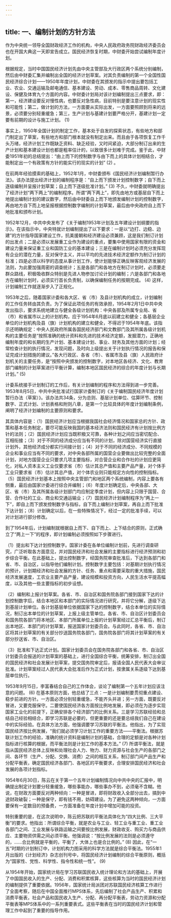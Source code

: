 ```yaml
---
---
---
```

title: 一、编制计划的方针方法
---




作为中央统一领导全国财政经济工作的机构，中央人民政府政务院财政经济委员会也在开国大典这一天即宣告成立。国民经济恢复时期，中财委开始尝试编制年度计划。

根据规定，当时中国国民经济计划先由中央主管部及大行政区两个系统分别编制，然后由中财委汇集并编制出全国的经济计划草案。对其负责编制的第一个全国性国民经济综合计划——1950年年度计划，中财委在其颁发的指示中提出要包括工业、农业、交通运输及邮电通信、基本建设、劳动、成本、零售商品周转、文化建设、保健及体育九个方面的内容。中财委计划局对该计划编制提出三点要求，即：第一，经济建设要反对慢性病，也要反对急性病，目前特别是要注意计划的现实性和可能性；第二，做计划的方法，一方面要从实际出发，一方面要照顾到将来的远景，必须要分别轻重缓急；第三，生产计划与基建计划要严格分开，基建计划一定要有前期的设计与施工计划。 (1)

事实上，1950年全国计划的制定工作，基本处于自发的探索状态，有些地方和部门制定出了草案，有些地方和部门根本就没有制定出来。而且由于各项恢复工作千头万绪，经济计划工作既缺乏资料、缺乏经验，又时间紧迫，大部分制订出来的生产计划和基本建设计划也都是粗率估计的，以致很多计划难于完成。鉴于此，中财委1951年初的总结提出：“由上而下的控制数字与由下而上的具体计划相结合，才能制定出一个有政策有方针的能实行的现实的计划” (2) 。

在前两年经验摸索的基础上，1952年1月，中财委颁布《国民经济计划编制暂行办法》。该办法提出经济计划的编制程序是：“自上而下颁发计划控制数字；自下而上逐级编制并呈报计划草案；自上而下逐级批准计划。” (3) 不久，中财委就明确提出了经济计划“两下两上”的编制程序。所谓“两下两上”，即先由地方或基层自下而上地提出编制计划的建议数字，然后由中财委自上而下地颁发编制计划的控制数字，再由地方自下而上地呈报根据控制数字编制的计划草案，最后由中央政府自上而下地批准和颁布计划。

1952年12月，中共中央发布了《关于编制1953年计划及五年建设计划纲要的指示》。在该指示中，中央特就计划编制提出了以下要求：一是以“边打、边稳、边建”的方针指导国家建设工作，抗美援朝和经济建设必须兼顾，这是我们制订计划的出发点；二是必须以发展重工业作为建设的重点，要集中使用国家有限的资金和建设力量来保证重工业和国防工业的基本建设；三是在编制计划时必须充分发挥现有企业的潜在力量，反对保守主义，并以平均的先进技术经济定额作为制订计划的标准；四是必须以科学的态度从事计划工作，使计划能够正确反映客观经济发展的法则，为此要加强周密的调查统计；五是各部门和各地方在制订计划时，必须要走群众路线，积极吸收群众特别是先进人物参加讨论计划的编制；六是各部门和各地方在编制计划时，必须实行首长负责制，以确保编制任务的按期完成。 (4) 这样，计划编制工作就逐渐步入了正规化。

1953年之后，随着国家计委和各大区、省（市）及县计划机构的成立，计划编制的工作任务转由其负责。为了保证此项任务的有效承担，1954年2月1日中共中央发出指示，要求系统地建立与健全各级计划机构：中央各部及所属专业局、省（市）和省属市以上的计划机构，应于1954年6月底以前建立和健全；各基层企业单位的计划机构及县（旗）计划机构的建立和健全，不得迟于1954年年底。该指示还明确规定：中央人民政府所属各国民经济部门和文教部门及其所属各级计划机构的主要任务是“按照准确的统计资料和先进的技术经济定额，发掘潜力，正确地编制年度的和长期的生产计划、基本建设计划、事业、财务及其他方面的计划；经常检查计划的执行情况，发现问题，及时向上级提出关于计划执行情况的报告和保证完成计划措施的建议。”各大行政区、各省（市）、省属市及县（旗）人民政府计划机关的主要任务，是“按照中央颁发的控制数字，对本地区各经济、文化、教育部门编制的计划草案进行平衡计算，编制本地区国民经济的综合的年度计划与长期计划。” (5)

计委系统接手计划制订的工作后，有关计划编制的程序和方法得到进一步完善。1953年8月5日，中共中央批准试行国家计委制订的《关于编制国民经济年度计划暂行办法（草案）》。该办法共34条，分为总则、基层计划单位、估算环节、控制数字、正式计划、计划表格和附则八章，是第一个比较具体的年度计划编制条例，阐明了经济计划编制的主要原则和要求。

其具体内容是：（1）国民经济计划应当根据我国社会经济情况和国家总的方针、政策和基本任务制定，要尽可能反映我国的基本经济法则和国民经济有计划按比例方针的法则；（2）国民经济计划应当既积极又可靠，各种计划之间应当密切配合、互相衔接；（3）对于不同的经济成分应当有不同的计划，除对国营经济实行直接计划外，其他经济成分都实行间接计划；（4）对于不同的经济成分、不同规模的企业和事业应当有不同的要求，对中央各部所属的国营企业要做出比较完整的全面计划，对地方国营企业只要求几项主要指标，对合营企业和合作社的计划应更简化，对私人资本主义工业仅要求省（市）估计其总产值和主要产品产量，对个体手工业只要求省（市）估计其总产值，对个体农业则只能规定方向性的控制指标。（5）国民经济计划基本上按照中央主管部门和地区两个系统编制，内容上要各有侧重，最后由国家计委进行综合并编制；（6）年度计划确定后，中央各部、大区、省（市）及其所属各级计划部门均应制定季度计划，但内容上只限于国营、合营、合作社的工业、商业和交通运输业；（7）国民经济计划编制程序为“两上一下”，即自上而下颁发控制数字与指标，自下而上编制计划草案，再自上而下批准下达计划；（8）计划确定以后，在一些特殊情况下，经过一定的批准手续，可以对计划进行部分修改。

到了1954年后，计划编制就根据自上而下、自下而上、上下结合的原则，正式确立了“两上一下”的程序，即计划编制必须按照如下步骤进行。

（1）提出和下达计划控制数字。国家计委在各单位编制计划前，先进行调查研究，广泛听取各方面意见，并对国民经济和社会发展的主要指标进行经济预测和初步综合平衡。在此基础上，提出控制数字，经国务院审查批准后，下达到各部门和省、市、自治区，以指导他们编制计划。控制数字主要包括：对基期计划执行情况的预计，计划期经济和社会发展的方针、任务、重点和需要采取的重大措施，国民经济发展速度，工农业主要产品产量，建设规模和投资方向，人民生活水平提高幅度，以及其他一些主要指标的初步设想。

（2）编制和上报计划草案。各省、市、自治区和国务院各部门接到国家下达的计划控制数字后，结合本地区和本部门的实际情况进行研究，并将它分解，逐级下达到基层计划单位。各计划基层单位依据国家下达的控制数字，结合本单位的实际情况，制订出本单位的计划草案，上报上级主管单位。各省、市、自治区计划委员会和国务院各部门将本地区、本部门所属单位上报的计划草案经过汇总平衡后，制订出本地区、本部门的计划草案，报送国家计划委员会。与此同时，各省、市、自治区将其计划草案的有关部分抄送国务院各部门，国务院各部门将其计划草案的有关部分抄送省、市、自治区。

（3）批准和下达正式计划。国家计划委员会在国务院各部门和各省、市、自治区计划委员会报送的计划草案的基础上，进行全国综合平衡，统筹安排，制订出全国的国民经济和社会发展计划草案，提交国务院审定后，报请全国人民代表大会审议批准。计划草案经过人民代表大会批准后作为正式计划，按隶属关系逐级下达到基层单位执行。

1953年9月15日，李富春结合自己的工作体会，谈论了编制第一个五年计划应该注意的问题。 (6) 在基本原则方面，他总结了三点：一是计划编制要贯彻重点建设、稳步前进的方针。一方面必须分别轻重缓急，不能齐头并进；另一方面，既要反对冒进，又要克服保守。二要使国民经济各方面按比例地发展，即必须在为逐步实现国家工业化的前提下，正确安排各个经济部门的比例关系。三是学习苏联经验和总结自己经验相结合，即学习苏联是必要的，但更重要的还是要总结我们自己在建设中的实际经验。在具体方法方面，他强调要学习苏联的平衡法。他指出，为了实现国民经济按比例发展，“我们就必须学习计划工作的重要方法——平衡法。根据苏联计划工作的经验，准确的统计资料是编制计划的基础，合理的定额是对各种计划指标进行核算的根据，而平衡法则是计划工作的基本方法。” (7) 所谓平衡法，就是指从国民经济总体上反映和处理社会人力、物力、财力资源与社会生产的各部门之间、各环节（生产、分配、交换、消费）之间的相互关系，制订部门间产品生产和分配平衡表，确定国民经济各部门、各地区的平衡要求，合理安排国民经济和社会发展的各项计划指标。

1954年6月30日，陈云在关于第一个五年计划编制情况向中共中央的汇报中，明确提出制定计划要分轻重缓急，哪些事能办，哪些事办不到，必须毫不含糊。他说，在财政方面要反对两种倾向：一种是冒进，即将财政收入全部分出去，搞到中途财政破裂；一种是保守，即有钱不用，妨碍建设。为了避免这两种倾向，一方面要保有一定数目的预备费，一方面准备在年度计划中增加可能的投资。

特别重要的是，在这次说明中，陈云把苏联的平衡法具体化为“四大比例、三大平衡”的要求。他指出：所谓综合平衡，就是农业与工业、轻工业与重工业、重工业各部门之间、工业发展与铁路运输之间要按比例发展，财政收支、购买力与商品供应、主要物资供需之间必须平衡。他强调说：“按比例发展的法则是必须遵守的，……合比例就是平衡的，平衡了，大体上也是合比例的。” (8) 因此，在“一五”时期的计划制订中，计划机构力图采用的科学方法就是综合平衡法。1955年1月出版的《计划经济》杂志创刊号中，将国民经济计划编制的综合平衡原则，概括为“国家性、党性、科学性、指令性和统一性”。 (9)

从1954年开始，国家统计局在学习苏联国民收入统计理论和方法的基础上，开展了中国国民收入的生产、分配、消费和积累核算，这些核算为当时的国民经济计划的编制提供了重要依据。1956年，国家统计局派团对苏联国民经济核算工作进行了全面考察，随后在中国全面推行MPS体系，先后编制了社会产品生产、积累和消费平衡表，社会产品和国民收入生产、分配、再分配平衡表，劳动力资源和分配平衡表等MPS体系中的一系列重要表式。这些平衡表在当时的国民经济计划和管理工作中起到了重要的指导作用。